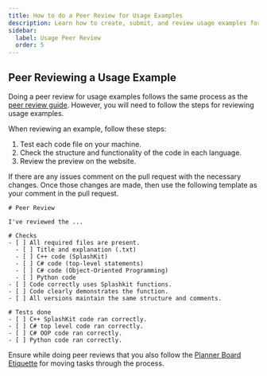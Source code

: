 ```yaml
---
title: How to do a Peer Review for Usage Examples
description: Learn how to create, submit, and review usage examples for the Splashkit website.
sidebar:
  label: Usage Peer Review
  order: 5
---
```


## Peer Reviewing a Usage Example

Doing a peer review for usage examples follows the same process as the
[peer review guide](/products/splashkit/splashkit-website/onboarding/05-peer-review). However, you
will need to follow the steps for reviewing usage examples.

When reviewing an example, follow these steps:

1. Test each code file on your machine.
2. Check the structure and functionality of the code in each language.
3. Review the preview on the website.

If there are any issues comment on the pull request with the necessary changes. Once those changes
are made, then use the following template as your comment in the pull request.

```shell
# Peer Review

I've reviewed the ...

# Checks
- [ ] All required files are present.
  - [ ] Title and explanation (.txt)
  - [ ] C++ code (SplashKit)
  - [ ] C# code (top-level statements)
  - [ ] C# code (Object-Oriented Programming)
  - [ ] Python code
- [ ] Code correctly uses Splashkit functions.
- [ ] Code clearly demonstrates the function.
- [ ] All versions maintain the same structure and comments.

# Tests done
- [ ] C++ SplashKit code ran correctly.
- [ ] C# top level code ran correctly.
- [ ] C# OOP code ran correctly.
- [ ] Python code ran correctly.
```

Ensure while doing peer reviews that you also follow the
[Planner Board Etiquette](/products/splashkit/splashkit-website/onboarding/07-planner-board) for
moving tasks through the process.
